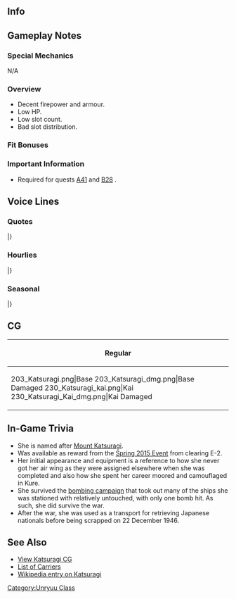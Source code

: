 ==Info==
{{KanmusuInfo|ID=203}}
{{KanmusuInfo|ID=230}}

==Gameplay Notes==
===Special Mechanics===
N/A

===Overview===
* Decent firepower and armour.
* Low HP.
* Low slot count.
* Bad slot distribution.

===Fit Bonuses===
{{:{{BASEPAGENAME}}/Equipment Bonuses}}
{{clear}}

===Important Information===
* Required for quests [[Quests#A41|A41]] and [[Quests#B28|B28]] <Unryuu Only>.

==Voice Lines==
===Quotes===
{{ShipquoteHeader}}
{{ShipquoteKai
| scenario    =Introduction
| origin      =雲龍型航空母艦、三番艦、葛城よ！え？水上防空砲台ですって？ち、違うわよ！あなた何いってんの！
| translation =I'm the third ship of the Unryuu-class aircraft carriers, Katsuragi! Hmm? An anti-air platform? Y-You've got it wrong! What are you saying?<ref>Katsuragi was never deployed as an aircraft carrier, and instead was used as a coastal anti-aircraft defense platform due to lack of planes and fuel by the waning months of the war.</ref>
| audio       =Katsuragi-Intro.mp3
}}
{{ShipquoteKai
| scenario    =Introduction
| kai        =yes
| origin      =航空母艦葛城、参ります！正真正銘の正規空母の力、存分に見せてあげる！
| translation =Aircraft carrier Katsuragi, reporting in! Watch what a true standard aircraft carrier is capable of!
| audio       =KatsuragiKai-Intro.mp3
}}
{{ShipquoteKai
| scenario    =Library
| origin      =雲龍型航空母艦の三番艦、葛城よ。
そう、正規空母。ちょっと生まれるのが遅かったみたい。
でも戦いが終わった後で、私は全力で働いたの。ある意味、私が一番なんだから。ホントよ？ホントなんだから。
| translation =I'm the 3rd ship of the Unryuu-class aircraft carriers, Katsuragi! 
Yes, a standard aircraft carrier. Looks like I was born too late.<ref>She was only completed in 1944.</ref>
But after the battle was over, I was working at full power. In a sense, I am the best.It's the truth! Really it's true!<ref>She worked as a repatriation ship after the war, shuttling Japanese citizens back to the Home Islands.</ref>
| audio       =Katsuragi-Library.mp3
}}
{{ShipquoteKai
| scenario    =Secretary 1
| origin      =正規空母だかんね、正規空母！
| translation =I'm a standard aircraft carrier, you know! I really am!
| audio       =Katsuragi-Sec1.mp3
}}
{{ShipquoteKai
| scenario    =Secretary 1
| kai        =yes
| origin      =そうよ、航空母艦！主力よ主力！！
| translation =That's right, I'm a standard carrier! I'm part of the main force!!
| audio       =KatsuragiKai-Sec1.mp3
}}
{{ShipquoteKai
| scenario    =Secretary 2
| origin      =一番いい艦載機を頂戴よ。わかってる？
| translation =I'll take the very best planes. Got it?
| audio       =Katsuragi-Sec2.mp3
}}
{{ShipquoteKai
| scenario    =Secretary 3
| origin      =あっ…そこは格納庫じゃ…ってあなた何してんの！？どういうつもりなの！？バカｧ！！
| translation =Oh... That's not my hangar... Hey, what are you doing!? Just what are you planning!? Idiot!!
| audio       =Katsuragi-Sec3.mp3
}}
{{ShipquoteKai
| scenario    =Secretary 3
| kai        =yes
| origin      =だからぁ、そこは格納庫じゃないって何度言ったらっ……っ！今日こそは許さないから！！
| translation =How many times have I told you that isn't a hangar... hey! I won't forgive you this time!!
| audio       =KatsuragiKai-Sec3.mp3
}}
{{ShipquoteKai
| scenario    =Secretary Idle
| origin      =そっかそっか、これが流星改ね。うんうん。話には聞いていて…んでもってこれが烈風…いいじゃない！私にピッタリ！えっ？
| translation =I see, I see so this is a Ryuusei Kai. Yes, yes. I heard about this... But here's the Reppuu... Isn't this great? It fits me perfectly! EH?
| audio       =Katsuragi-SecIdle.mp3
}}
{{ShipquoteKai
| scenario    =Secretary (Married)
| origin      =提督・・ね、補給と艦載機さえあればあたしだって・・え・・何・・そんなに優しい目で見ても何も・・何にも出ないんだからね！もう・・
| translation =Admiral... Hey, if I could just have supplies and aircraft, I'll be...uh...what... Even if you look at me with those kind eyes, nothing...nothing will come out! It's hopeless...
| audio       =Katsuragi-SecMarried.mp3
}}
{{ShipquoteKai
| scenario    =Wedding
| origin      =なあに提督？あたしこう見えてけっこう忙しいんだけど・・結構機関があれだから・・いろいろ整備を・・って・・あの・・ありがとう・・私・・
| translation =Hey, Admiral? I know I'm really busy, but... I have a lot of components... and there's a lot of maintenance needed...um...well...thank you...I...
| audio       =Katsuragi-Wedding.mp3
}}
{{ShipquoteKai
| scenario    =Player's Score
| origin      =そうそう！情報は絶対大事よね！一緒に確認してみよ？
| translation =Right, right! Intelligence is absolutely vital! Shall we review it together?
| audio       =Katsuragi-PlayerScore.mp3
}}
{{ShipquoteKai
| scenario    =Joining The Fleet
| origin      =航空母艦葛城、準備は万全よ。出撃するわ！
| translation =Standard Carrier Katsuragi, preparations complete. Sortieing!
| audio       =Katsuragi-JoinFleet.mp3
}}
{{ShipquoteKai
| scenario    =Joining The Fleet
| kai        =yes
| origin      =航空母艦葛城、艦載機隊も万全です！改飛龍型の本当の力、見せてあげる！！
| translation =Aircraft Carrier Katsuragi, carrier planes are all ready! I'll show you the true power of the Improved Hiryuu-class!!<ref>The Unryuu-class were based off the Hiryuu-class.</ref>
| audio       =KatsuragiKai-JoinFleet.mp3
}}
{{ShipquoteKai
| scenario    =Equipment 1
| origin      =ま…まあまあの装備じゃない？うん
| translation =This...This'll do, I guess? Yeah.
| audio       =Katsuragi-Equip1.mp3
}}
{{ShipquoteKai
| scenario    =Equipment 2
| origin      =よぉし、これなら戦える！嬉しいわ。
| translation =Alright, I can fight with this! I'm really happy.
| audio       =Katsuragi-Equip2.mp3
}}
{{ShipquoteKai
| scenario    =Equipment 3
| origin      =全力で行くわ。
| translation =I'll give it my best shot!
| audio       =Katsuragi-Equip3.mp3
}}
{{ShipquoteKai
| scenario    =Supply
| origin      =貴重な補給ありがとう！よーし、また行くわ！
| translation =Thank you for the precious supplies! Alright, let's go sortie again!
| audio       =Katsuragi-Supply.mp3
}}
{{ShipquoteKai
| scenario    =Docking (Minor)
| origin      =お風呂入るわ！あなた…絶対のぞかないでよね！
| translation =I'm getting in the bath! You're... definitely not allowed to peek!
| audio       =Katsuragi-DockMinor.mp3
}}
{{ShipquoteKai
| scenario    =Docking (Major)
| origin      =ふぅ～ちょっと長湯になっちゃうかも…ごめん、お風呂行くね。っ！覗いたら殺す！
| translation =Sigh~ I'm going to take a long bath now, I think... Sorry, I'll be going to the bath now. Hey! I'll kill you if you peek!
| audio       =Katsuragi-DockMajor.mp3
}}
{{ShipquoteKai
| scenario    =Construction
| origin      =新戦力が加わるって！楽しみ！
| translation =It seems like our fighting power has increased! I can't wait!
| audio       =Katsuragi-Construction.mp3
}}
{{ShipquoteKai
| scenario    =Return From Sortie
| origin      =作戦完了。艦隊帰投よ、お疲れ様！
| translation =Operation complete. The fleet has returned to port, good work!
| audio       =Katsuragi-SortieReturn.mp3
}}
{{ShipquoteKai
| scenario    =Starting A Sortie
| origin      =機動部隊旗艦葛城、抜錨する！…くぅ～言ってみたかったんだぁ～
| translation =Task Force flagship, Katsuragi, setting sail! ...hehe~ I just wanted to try saying that!
| audio       =Katsuragi-Sortie.mp3
}}
{{ShipquoteKai
| scenario    =Starting A Battle
| origin      =よぉし、敵艦隊を見つけたわ！稼働全艦載機、発艦はじめ！
| translation =Alright, enemy fleet sighted! All operational planes, commence take off!
| audio       =Katsuragi-BattleStart.mp3
}}
{{ShipquoteKai
| scenario    =Starting A Battle
| kai        =yes
| origin      =よぉし、敵艦隊を発見！いっくわよぉー！攻撃隊、稼働全機発艦、始め！
| translation =Alright, we've found the enemy! Let's go~! Attack Squadron, all operational planes, commence take off!
| audio       =KatsuragiKai-BattleStart.mp3
}}
{{ShipquoteKai
| scenario    =Attack
| origin      =敵発見！全高射砲は…ちっ違う、回せー！攻撃隊、直掩隊、発艦準備！
| translation =Enemy sighted! All anti-air guns are... Wait, that's wrong, I take it back! Attack squadrons, fighter escorts, commence take off!
| audio       =Katsuragi-Attack.mp3
}}
{{ShipquoteKai
| scenario    =Air Battle
| origin      =攻撃隊、発進！かっ、葛城は空母なんだから！
| translation =Attack squadron, launch! I-I'm a standard carrier!
| audio       =Katsuragi-AirAttack.mp3
}}
{{ShipquoteKai
| scenario    =Night Battle
| origin      =追撃かぁ…深追いは禁物なんだけど時には必要か…よし、いっけー！
| translation =Pursuit, huh... Although we shouldn't chase them too far, at times it's necessary... Alright, let's go!
| audio       =Katsuragi-NightBattle.mp3
}}
{{ShipquoteKai
| scenario    =MVP
| origin      =えっ…私…？葛城が一番ですって…？…そう…ふぅん…ありがとう…そう…
| translation =Eh... Me...? I'm number one...? ...I see... hrmmm... Thank you...oh...
| audio       =Katsuragi-MVP.mp3
}}
{{ShipquoteKai
| scenario    =MVP
| kai        =yes
| origin      =また私かぁ。悪いわね、葛城ばっかり一番貰っちゃって。ごめんね？
| translation =Me again huh. I feel bad that I'm always number one. Sorry?
| audio       =KatsuragiKai-MVP.mp3
}}
{{ShipquoteKai
| scenario    =Minor Damage 1
| origin      =やだ?！飛行甲板は無事?！誘爆を防いで！沈む気なんて…ないんだからね！
| translation =No way! Is the flight deck fine?! Prevent detonations! I won't be sinking... just yet!
| audio       =Katsuragi-MinorDamage1.mp3
}}
{{ShipquoteKai
| scenario    =Minor Damage 2
| origin      =かっ…葛城は…空母なんだから！
| translation =I... I'm...a Standard Carrier after all!
| audio       =Katsuragi-MinorDamage2.mp3
}}
{{ShipquoteKai
| scenario    =Major Damage
| origin      =くらっちゃったか…でもまだ機関部は無傷！これなら航行には問題ないわ！
| translation =I got hit... but the engine is undamaged! I won't have trouble sailing!
| audio       =Katsuragi-MajorDamage.mp3
}}
{{ShipquoteKai
| scenario    =Sunk
| origin      =なるほど…これが沈むってことか…冷たいわ…あと、寂しい…バイバイ、みんな…
| translation =It seems like...this is what they call sinking, huh... It's freezing... After this I'll be lonely... Bye-bye, everyone...
| audio       =Katsuragi-Sinking.mp3
}}
|}<references/>

{{clear}}

===Hourlies===
{{ShipquoteHeader | type = hourly}}
{{ShipquoteKai
| scenario    =00:00
| origin      =えっと、今日は私…航空母艦葛城が、あなたの秘書艦をやってあげる。何よ文句あるの？　時報任務くらい余裕よ、余裕！
| translation =Ummm, today I'll be your... secretary ship. You have a problem with that? I have plenty of time to do the time announcements!
| audio       =KatsuragiKai-0000.mp3
}}
{{ShipquoteKai
| scenario    =01:00
| origin      =マルヒトマルマルよ、いい？　聞いてる？　あ、そう？　ならいいの…よし！
| translation =It's 0100 alright? Did you hear me? Ah, is that so? That's fine then... Alright!
| audio       =KatsuragiKai-0100.mp3
}}
{{ShipquoteKai
| scenario    =02:00
| origin      =マルフタマルマルよ！　って、聞いてないでしょ私の時報？！　…そう？　ホントに？　…ならいいけど。
| translation =It's 0200! Hey, did you hear my announcement?! ...Is that so? Really? ...Alright then.
| audio       =KatsuragiKai-0200.mp3
}}
{{ShipquoteKai
| scenario    =03:00
| origin      =マルサンマルマル…って、ほら！　やっぱり聞いてないじゃない！！　さっきから何やってんのあなた？！　…って、え？　料理？
| translation =0300... Wha, hey! You definitely aren't listening to me!! What did I just say?! ...Wha, eh? Cooking?
| audio       =KatsuragiKai-0300.mp3
}}
{{ShipquoteKai
| scenario    =04:00
| origin      =マルヨンマルマルよ。なに、私のために夜食を？　その鍋焼き饂飩…や、やだ、ありがとう。え、美味しいけど…なんで？
| translation =It's 0400. What's that, you're making a midnight snack for me? Is that hotpot udon... Oh, oh my, thank you. Eh, it's delicious... Why do you ask?
| audio       =KatsuragiKai-0400.mp3
}}
{{ShipquoteKai
| scenario    =05:00
| origin      =マルゴーマル……え？　姉さん達に比べて、出るところが出てないからいっぱい食べろって？　…〜っ！！　上等じゃない、言い残すことはあるかしらっ？！！
| translation =050... Eh? I have to eat because the bits that should stick out don't stick out like my sisters? ...Wha!! That's it, any last words?!!
| audio       =KatsuragiKai-0500.mp3
}}
{{ShipquoteKai
| scenario    =06:00
| origin      =マルロクマルマルよ。はぁ、まったくあなたって、一体私達のどこを見てんの？　そんなんじゃ性能は比べられないのに…もう、まったく！
| translation =It's 0600. Sigh, I can't believe you, where are you looking when you watch us? That has nothing to do with our abilities... Ugh, I can't believe you!
| audio       =KatsuragiKai-0600.mp3
}}
{{ShipquoteKai
| scenario    =07:00
| origin      =マルナナマルマルよ。一通り怒ったらお腹すいちゃった。あなた、朝ごはんも作ってよ？　いいでしょ？　罰よ、罰！
| translation =It's 0700. Getting angry got me hungry. You'll make breakfast too right? Right? It's punishment!
| audio       =KatsuragiKai-0700.mp3
}}
{{ShipquoteKai
| scenario    =08:00
| origin      =マルハチマルマル。やだ、あなたの作った朝食…美味しい！　一体誰に習ったの？！　え、天城姉ぇ？　マジでっ？！
| translation =0800. Whoa, the breakfast you made is... delicious! Who taught you to cook?! Eh, Amagi-nee? Seriously?!
| audio       =KatsuragiKai-0800.mp3
}}
{{ShipquoteKai
| scenario    =09:00
| origin      =マルキュウマルマルよ。まったく嫌んなっちゃう！　でも、空母としての能力は、料理じゃ決まらないわ。そもそも空母って…っ！
| translation =It's 0900. It's not like I don't want to! But, a carrier's ability isn't dependent on her cooking skills. In the first place, carriers are...!
| audio       =KatsuragiKai-0900.mp3
}}
{{ShipquoteKai
| scenario    =10:00
| origin      =ヒトマルマルマルよ。はっ、瑞鶴先輩？！　い、いつもお疲れ様です！　…はぁ、緊張したぁ。だって、あの瑞鶴さんだもん。憧れの！
| translation =It's 1000. Ah, Zuikaku senpai?! Th... thank you for all your hard work! ...Whew, I was so nervous. I mean, it's Zuikaku. I look up to her!
| audio       =KatsuragiKai-1000.mp3
}}
{{ShipquoteKai
| scenario    =11:00
| origin      =ヒトヒトマルマル。え、なに？　そうよ。私の憧れは、何と言っても瑞鶴さん！　いいよねぇ〜、あの迷彩も好き！　私もお揃なの！
| translation =1100. Eh, what? That's right. Zuikaku-san is the one I look up to after all! Isn't she great~, I love that camouflage too! Mine matches hers!
| audio       =KatsuragiKai-1100.mp3
}}
{{ShipquoteKai
| scenario    =12:00
| origin      =ヒトフタマルマル。もうお昼じゃない？！　あなたは、今日はお昼はどうするの？　間宮さんとこ行く？　それとも…う〜ん…
| translation =1200. Isn't it lunchtime?! What do you want to do for lunch today? Shall we go to Mamiya's? Or... Yeah...
| audio       =KatsuragiKai-1200.mp3
}}
{{ShipquoteKai
| scenario    =13:00
| origin      =ヒトサンマルマル。たまには、港の外にでるのもいいわね。ちょっと半舷上陸気分♪　…はっ？！　べ、別にデートとかそんなん違うからっ！
| translation =1300. It's nice to go out of the harbour once in a while. It kind of feels like shore leave♪ ...Wha?! It... it's not like a date at all!<ref>The term she uses "半舷上陸" refers to when half the ship's crew is given shore leave in turns.</ref>
| audio       =KatsuragiKai-1300.mp3
}}
{{ShipquoteKai
| scenario    =14:00
| origin      =ヒトヨンマルマルよ。もう、何勘違いしてんの？　馬鹿みたい、ほんと…でも、あの洋食屋さん…美味しかった。ま、また行ってもいいけど？
| translation =It's 1400. Humph, what were you thinking? You'll really make a fool of yourself. But, that Western restaurant was... delicious. Can, can we go there again sometime?
| audio       =KatsuragiKai-1400.mp3
}}
{{ShipquoteKai
| scenario    =15:00
| origin      =ヒトゴーマルマル。あ、天城姉ぇ元気？　うん、私はいつでもバッチリ！　ほら、飛行甲板も、噴進砲だって、整備は万全！
| translation =1500. Ah, how are you Amagi-nee? Yup, I'm always great! See, my flight deck and guns are all well maintained!
| audio       =KatsuragiKai-1500.mp3
}}
{{ShipquoteKai
| scenario    =16:00
| origin      =ヒトロクマルマルよ。え、なに？　対空射撃？　それは、十八番中の十八番よ。　なに？　今からやってみせようか？　結構派手なんだから♪
| translation =It's 1600. Eh, what? AA marksmanship? That is my super special skill. What? You want me to show it to you now? It's pretty flashy♪
| audio       =KatsuragiKai-1600.mp3
}}
{{ShipquoteKai
| scenario    =17:00
| origin      =ヒトナナマルマル。そんなことやってたら、もう夕方じゃない。はぁ、出撃や遠征も…もぅ。　あ、明日からちゃんとやるから！
| translation =1700. It's already evening after doing all that. Ah, sorties and exercises are... Oh well. I... I'll do them properly tomorrow! 
| audio       =KatsuragiKai-1700.mp3
}}
{{ShipquoteKai
| scenario    =18:00
| origin      =ヒトハチマルマル。もう夕食ね。えっと…簡単なもので良ければ、私が作るわ。塩の握り飯、沢庵、菜葉のお味噌汁でいいわよね？
| translation =1800. It's already dinnertime. Ummm... if you're fine with something simple I can make it. Salted rice balls, pickled daikon and miso soup with green vegetables is fine right?
| audio       =KatsuragiKai-1800.mp3
}}
{{ShipquoteKai
| scenario    =19:00
| origin      =ヒトキュウマルマルよ。どう、私の塩握り飯？　塩加減が絶妙だったでしょ？！　そうよ！　これはこれで、高い練度が要るんだから！
| translation =It's 1900. How are my salted rice balls? The seasoning is excellent right?! That's right! This requires a lot of practice!
| audio       =KatsuragiKai-1900.mp3
}}
{{ShipquoteKai
| scenario    =20:00
| origin      =フタマルマルマル。私だってね、いつかは機動部隊の中核を担って、外洋に打って出たいって思ってるんだから。ほんとよっ！
| translation =2000. One day I'd like to be the core of the combined fleet and head out to the open ocean. It's true!
| audio       =KatsuragiKai-2000.mp3
}}
{{ShipquoteKai
| scenario    =21:00
| origin      =フタヒトマルマル。じゃあ、あなたの夢はなんなの？　聞かせてよ、いいじゃない？　ぇ、そうなんだ…へぇー、ふぅ〜ん…そうなんだ。
| translation =2100. So, what is your dream? Isn't it fine for you to tell me? Eh, is that so... Ehe~, Hmmm... is that so.
| audio       =KatsuragiKai-2100.mp3
}}
{{ShipquoteKai
| scenario    =22:00
| origin      =フタフタマルマルよ。…っ、うん♪　え、上機嫌じゃないかって？　そ、そんなことないわ！　普通よ！　ふ・つ・うっ！！　……ぇへへへっ♪
| translation =2200. ...*humming*♪ Eh, I'm in a good mood? I... I'm really not! This is the usual! U~su~al~!! ...Ehehehe~♪
| audio       =KatsuragiKai-2200.mp3
}}
{{ShipquoteKai
| scenario    =23:00
| origin      =フタサンマルマル。さ、今日もそろそろ看板ね。あなたもお疲れ様！　明日も早いから少し休みましょ？　え、休めないのっ？！
| translation =2300. Well, the day is almost over. Thanks for your hard work. Shall we take a short rest because tomorrow will be here soon? Eh, you're not resting?!
| audio       =KatsuragiKai-2300.mp3
}}
|}<references/>

{{clear}}

===Seasonal===
{{SeasonalHeaderOld}}
{{SeasonalQuote
|scenario = [[Seasonal/New_Year_2015|New Year 2015]]
|origin = 新年、あけましておめでとう！今年も機動部隊の中核として、ガンガン頑張るわ！
|translation =	Happy New Year! I’ll do my very best as the core of the Carrier Task Force!
|audio = Katsuragi_New_Years_Day_2016.ogg
|notes = 
}}
{{SeasonalQuote
|scenario = [[Seasonal/Early_Autumn_2015_Seasonal_Update|Early Autumn 2015]]
|origin = なんか、秋ってもの悲しくない？何となく。えぇ？天城姉ぇは秋好きなの？なんで？
|translation =	Don’t you feel that there’s something sad about autumn? Just something. Eh? You like autumn, Amagi-nee? Why?
|audio = Katsuragi_Early_Autumn2015.ogg
|notes =
}}
{{SeasonalQuote
|scenario = [[Seasonal/Christmas_2015|Christmas 2015]]
|origin = クリスマス…か。悪くないわね、この雰囲気。これがシャンパン？そ、そう。
|translation =	It’s… Christmas. This atmosphere is not bad. Is this champagne? I-I see.
|audio = Katsuragi_Christmas_2015_Sec1.ogg
|notes =
}}
{{SeasonalQuote
|scenario = [[Seasonal/End_of_Year_2015|End of Year 2015]]
|origin = そろそろ年の瀬ね。格納庫も大掃除しなきゃって…こら！手を突っ込むな、ばか！
|translation =	It’s almost New Year’s. I need to spring clean my hangar… Hey! Hands off, idiot!
|audio = Katsuragi_Year_End_2015_Sec1.ogg
|notes = 
}}
{{SeasonalQuote
|scenario = [[Seasonal/Setsubun_2016|Setsubun 2016]]
|origin = 節分かぁ。…雲龍姉ぇと天城姉ぇに豆投げる感じでいいかな？ …って、よくないよくない！
|translation =	It’s Setsubun. …Should I throw beans at Unryuu-nee and Amagi-nee? …No, I really shouldn’t!
|audio = Katsuragi_Setsubun_2016_Sec1.ogg
|notes = 
}}
{{SeasonalQuote
|scenario = [[Seasonal/Valentine%27s_Day_2016|Valentine’s Day 2016]]
|origin = チョコほしいの？うん…一応用意したけど。本当に？仕方ない、あげるわ！
|translation =	You want chocolates? Yeah… I guess just once is fine. Really? Then I have to give you some!
|audio = Katsuragi_Valentine_Sec1.ogg
|notes = 
}}
{{SeasonalQuote
|scenario = [[Seasonal/White_Day_2016|White Day 2016]]
|origin = もちろんお返しはくれるんでしょ？…なにがって？そりゃチョコのお返しでしょ？！チョコのっ！！
|translation =	Of course, you’re giving me a return gift right? … For what? For the chocolates right?! The chocolates!!
|audio = Katsuragi_White_Day_2016.ogg
|notes = 
}}
{{SeasonalQuote
|scenario = [[Seasonal/Third_Anniversary|3rd Anniversary]]
|origin = そうか、今日は私たちにとって大切な日ね。あなたにとてもそうようね？ね？
|translation =	I see, today is an important day. You think so too right? Right?
|audio = Katsuragi_3rd_Anniversary_Sec1.mp3
|notes = 
}}
|}<references/>

{{clear}}

==CG==
{| class="mw-collapsible mw-collapsed wikitable" style="width: 100%;"
!Regular
|-
|<gallery>
203_Katsuragi.png|Base
203_Katsuragi_dmg.png|Base Damaged
230_Katsuragi_kai.png|Kai
230_Katsuragi_Kai_dmg.png|Kai Damaged
</gallery>
|}

==In-Game Trivia==
*She is named after [https://en.wikipedia.org/wiki/Mount_Yamato_Katsuragi Mount Katsuragi].
*Was available as reward from the [[Spring 2015 Event]] from clearing E-2. 
*Her initial appearance and equipment is a reference to how she never got her air wing as they were assigned elsewhere when she was completed and also how she spent her career moored and camouflaged in Kure.
*She survived the [[wikipedia:Bombing_of_Kure_(July_1945)|bombing campaign]] that took out many of the ships she was stationed with relatively untouched, with only one bomb hit. As such, she did survive the war.
*After the war, she was used as a transport for retrieving Japanese nationals before being scrapped on 22 December 1946.

==See Also==
*[[Katsuragi/Gallery|View Katsuragi CG]]
*[[EliteCV|List of Carriers]]
*[[wikipedia:Japanese_aircraft_carrier_Katsuragi|Wikipedia entry on Katsuragi]]

{{shiplist}}
[[Category:Unryuu Class]]